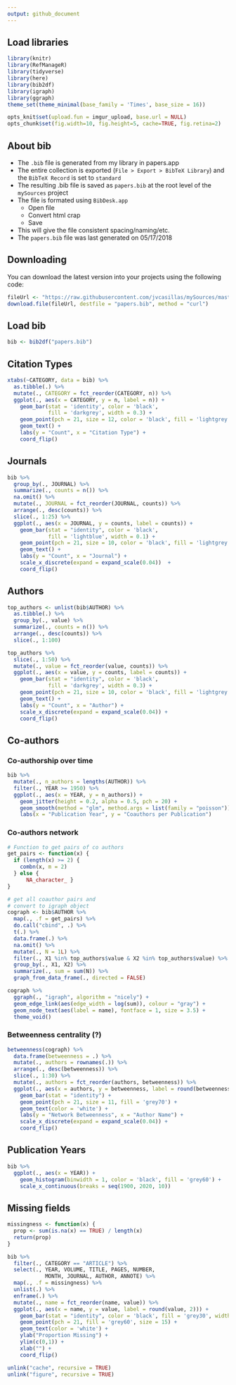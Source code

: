 ```yaml
---
output: github_document
---
```


## Load libraries

```r
library(knitr)
library(RefManageR)
library(tidyverse)
library(here)
library(bib2df)
library(igraph)
library(ggraph)
theme_set(theme_minimal(base_family = 'Times', base_size = 16))
```

```r
opts_knit$set(upload.fun = imgur_upload, base.url = NULL)
opts_chunk$set(fig.width=10, fig.height=5, cache=TRUE, fig.retina=2)
```

## About bib

- The `.bib` file is generated from my library in papers.app
- The entire collection is exported (`File > Export > BibTeX Library`) and 
the `BibTeX Record` is set to `standard`
- The resulting .bib file is saved as `papers.bib` at the root level of the 
`mySources` project
- The file is formated using `BibDesk.app`
  - Open file
  - Convert html crap
  - Save
- This will give the file consistent spacing/naming/etc.
- The `papers.bib` file was last generated on 05/17/2018

## Downloading

You can download the latest version into your projects using the following code: 

```r
fileUrl <- "https://raw.githubusercontent.com/jvcasillas/mySources/master/papers.bib"
download.file(fileUrl, destfile = "papers.bib", method = "curl")
```

## Load bib

```r
bib <- bib2df("papers.bib")
```


## Citation Types

```r
xtabs(~CATEGORY, data = bib) %>% 
  as.tibble(.) %>% 
  mutate(., CATEGORY = fct_reorder(CATEGORY, n)) %>% 
  ggplot(., aes(x = CATEGORY, y = n, label = n)) + 
    geom_bar(stat = 'identity', color = 'black', 
             fill = 'darkgrey', width = 0.3) + 
    geom_point(pch = 21, size = 12, color = 'black', fill = 'lightgrey') + 
    geom_text() + 
    labs(y = "Count", x = "Citation Type") + 
    coord_flip() 
```

## Journals

```r
bib %>% 
  group_by(., JOURNAL) %>% 
  summarize(., counts = n()) %>% 
  na.omit() %>% 
  mutate(., JOURNAL = fct_reorder(JOURNAL, counts)) %>% 
  arrange(., desc(counts)) %>% 
  slice(., 1:25) %>% 
  ggplot(., aes(x = JOURNAL, y = counts, label = counts)) + 
    geom_bar(stat = "identity", color = 'black', 
             fill = 'lightblue', width = 0.1) + 
    geom_point(pch = 21, size = 10, color = 'black', fill = 'lightgrey') + 
    geom_text() + 
    labs(y = "Count", x = "Journal") + 
    scale_x_discrete(expand = expand_scale(0.04))  + 
    coord_flip() 
```


## Authors

```r
top_authors <- unlist(bib$AUTHOR) %>% 
  as.tibble(.) %>%
  group_by(., value) %>% 
  summarize(., counts = n()) %>% 
  arrange(., desc(counts)) %>% 
  slice(., 1:100) 

top_authors %>% 
  slice(., 1:50) %>% 
  mutate(., value = fct_reorder(value, counts)) %>% 
  ggplot(., aes(x = value, y = counts, label = counts)) + 
    geom_bar(stat = "identity", color = 'black', 
             fill = 'darkgrey', width = 0.3) + 
    geom_point(pch = 21, size = 10, color = 'black', fill = 'lightgrey') + 
    geom_text() + 
    labs(y = "Count", x = "Author") + 
    scale_x_discrete(expand = expand_scale(0.04)) + 
    coord_flip()
```

## Co-authors

### Co-authorship over time

```r
bib %>% 
  mutate(., n_authors = lengths(AUTHOR)) %>% 
  filter(., YEAR >= 1950) %>% 
  ggplot(., aes(x = YEAR, y = n_authors)) + 
    geom_jitter(height = 0.2, alpha = 0.5, pch = 20) + 
    geom_smooth(method = "glm", method.args = list(family = "poisson")) + 
    labs(x = "Publication Year", y = "Coauthors per Publication")
```

### Co-authors network

```r
# Function to get pairs of co authors
get_pairs <- function(x) {
  if (length(x) >= 2) {
    combn(x, m = 2) 
  } else { 
      NA_character_ }
}

# get all coauthor pairs and 
# convert to igraph object
cograph <- bib$AUTHOR %>% 
  map(., .f = get_pairs) %>% 
  do.call("cbind", .) %>% 
  t(.) %>% 
  data.frame(.) %>% 
  na.omit() %>% 
  mutate(., N = 1L) %>% 
  filter(., X1 %in% top_authors$value & X2 %in% top_authors$value) %>% 
  group_by(., X1, X2) %>% 
  summarize(., sum = sum(N)) %>% 
  graph_from_data_frame(., directed = FALSE)

cograph %>% 
  ggraph(., "igraph", algorithm = "nicely") + 
  geom_edge_link(aes(edge_width = log(sum)), colour = "gray") + 
  geom_node_text(aes(label = name), fontface = 1, size = 3.5) + 
  theme_void()
```

### Betweenness centrality (?)

```r
betweenness(cograph) %>% 
  data.frame(betweenness = .) %>% 
  mutate(., authors = rownames(.)) %>% 
  arrange(., desc(betweenness)) %>% 
  slice(., 1:30) %>% 
  mutate(., authors = fct_reorder(authors, betweenness)) %>% 
  ggplot(., aes(x = authors, y = betweenness, label = round(betweenness))) + 
    geom_bar(stat = "identity") + 
    geom_point(pch = 21, size = 11, fill = 'grey70') + 
    geom_text(color = 'white') + 
    labs(y = "Network Betweenness", x = "Author Name") + 
    scale_x_discrete(expand = expand_scale(0.04)) + 
    coord_flip()
```


## Publication Years

```r
bib %>% 
  ggplot(., aes(x = YEAR)) + 
    geom_histogram(binwidth = 1, color = 'black', fill = 'grey60') + 
    scale_x_continuous(breaks = seq(1900, 2020, 10))
```

## Missing fields

```r
missingness <- function(x) {
  prop <- sum(is.na(x) == TRUE) / length(x)
  return(prop)
} 

bib %>% 
  filter(., CATEGORY == "ARTICLE") %>% 
  select(., YEAR, VOLUME, TITLE, PAGES, NUMBER, 
            MONTH, JOURNAL, AUTHOR, ANNOTE) %>% 
  map(., .f = missingness) %>% 
  unlist(.) %>% 
  enframe(.) %>% 
  mutate(., name = fct_reorder(name, value)) %>% 
  ggplot(., aes(x = name, y = value, label = round(value, 2))) +
    geom_bar(stat = "identity", color = 'black', fill = 'grey30', width = 0.5) + 
    geom_point(pch = 21, fill = 'grey60', size = 15) + 
    geom_text(color = 'white') + 
    ylab("Proportion Missing") + 
    ylim(c(0,1)) +
    xlab("") + 
    coord_flip()
```


```r
unlink("cache", recursive = TRUE)
unlink("figure", recursive = TRUE)
```



